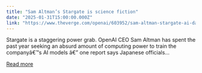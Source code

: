 ```yaml
---
title: "Sam Altman’s Stargate is science fiction"
date: "2025-01-31T15:00:00.000Z"
link: "https://www.theverge.com/openai/603952/sam-altman-stargate-ai-data-center-plan-hype-funding"
---
```


Stargate is a staggering power grab.
OpenAI CEO Sam Altman has spent the past year seeking an absurd amount of computing power to train the companyâ€™s AI models â€” one report says Japanese officials...

[Read more](https://www.theverge.com/openai/603952/sam-altman-stargate-ai-data-center-plan-hype-funding)
